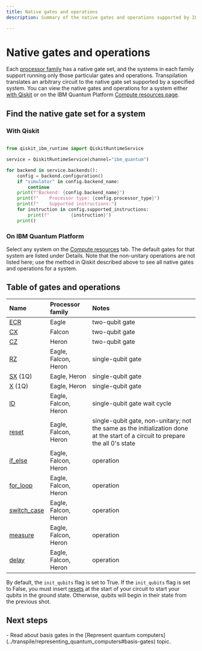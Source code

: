 ```yaml
---
title: Native gates and operations
description: Summary of the native gates and operations supported by IBM Quantum systems

---
```


# Native gates and operations

Each [processor family](processor-types) has a native gate set, and the systems in each family support running only those particular gates and operations. Transpilation translates an arbitrary circuit to the native gate set supported by a specified system.  You can view the native gates and operations for a system either [with Qiskit](#native-gates-with-qiskit) or on the IBM Quantum Platform [Compute resources page](#native-gates-on-platform).

## Find the native gate set for a system

<span id="native-gates-with-qiskit"></span>
### With Qiskit

```python

from qiskit_ibm_runtime import QiskitRuntimeService

service = QiskitRuntimeService(channel="ibm_quantum")

for backend in service.backends():
    config = backend.configuration()
    if "simulator" in config.backend_name:
        continue
    print(f"Backend: {config.backend_name}")
    print(f"    Processor type: {config.processor_type}")
    print(f"    Supported instructions:")
    for instruction in config.supported_instructions:
        print(f"        {instruction}")
    print()
```

<span id="native-gates-on-platform"></span>
### On IBM Quantum Platform

Select any system on the [Compute resources](https://quantum.ibm.com/services/resources) tab. The default gates for that system are listed under Details. Note that the non-unitary operations are not listed here; use the method in Qiskit described above to see all native gates and operations for a system.

## Table of gates and operations


| Name | Processor family | Notes |
| :--- | :--- | :--- |
| [ECR](/api/qiskit/qiskit.circuit.library.ECRGate) | Eagle | two-qubit gate |
| [CX](/api/qiskit/qiskit.circuit.library.CXGate) | Falcon | two-qubit gate |
| [CZ](/api/qiskit/qiskit.circuit.library.CZGate) | Heron | two-qubit gate |
| [RZ](/api/qiskit/qiskit.circuit.library.RZGate) | Eagle, Falcon, Heron | single-qubit gate |
| [SX](/api/qiskit/qiskit.circuit.library.SXGate) (1Q) | Eagle, Heron | single-qubit gate |
| [X](/api/qiskit/qiskit.circuit.library.XGate) (1Q) | Eagle, Heron | single-qubit gate |
| [ID](/api/qiskit/qiskit.circuit.library.IGate) | Eagle, Falcon, Heron | single-qubit gate wait cycle |
| [reset](/api/qiskit/qiskit.circuit.library.Reset) |  Eagle, Falcon, Heron | single-qubit gate, non-unitary; not the same as the initialization done at the start of a circuit to prepare the all 0's state |
| [if_else](/api/qiskit/qiskit.circuit.IfElseOp) | Eagle, Falcon, Heron | operation |
| [for_loop](/api/qiskit/qiskit.circuit.ForLoopOp) | Eagle, Falcon, Heron | operation |
| [switch_case](/api/qiskit/qiskit.circuit.SwitchCaseOp) | Eagle, Falcon, Heron | operation |
| [measure](/api/qiskit/qiskit.circuit.library.Measure) | Eagle, Falcon, Heron | operation |
| [delay](/api/qiskit/qiskit.circuit.Delay) | Eagle, Falcon, Heron | operation |

<Admonition type="tip" title="The init_qubits flag">

By default, the `init_qubits` flag is set to True. If the `init_qubits` flag is set to False, you must insert [resets](/api/qiskit/qiskit.circuit.library.Reset) at the start of your circuit to start your qubits in the ground state. Otherwise, qubits will begin in their state from the previous shot.
</Admonition>

## Next steps

<Admonition type="tip" title="Recommendations">
    - Read about basis gates in the [Represent quantum computers](../transpile/representing_quantum_computers#basis-gates) topic.
</Admonition>

